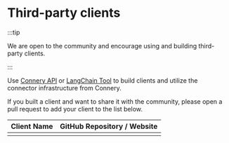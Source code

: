 # Third-party clients

:::tip

We are open to the community and encourage using and building third-party clients. 

:::

Use [Connery API](/docs/native-clients/api) or [LangChain Tool](/docs/native-clients/langchain) to build clients
and utilize the connector infrastructure from Connery.

If you built a client and want to share it with the community, 
please open a pull request to add your client to the list below.

| Client Name | GitHub Repository / Website |
| ----------- | --------------------------- |
|             |                             |
